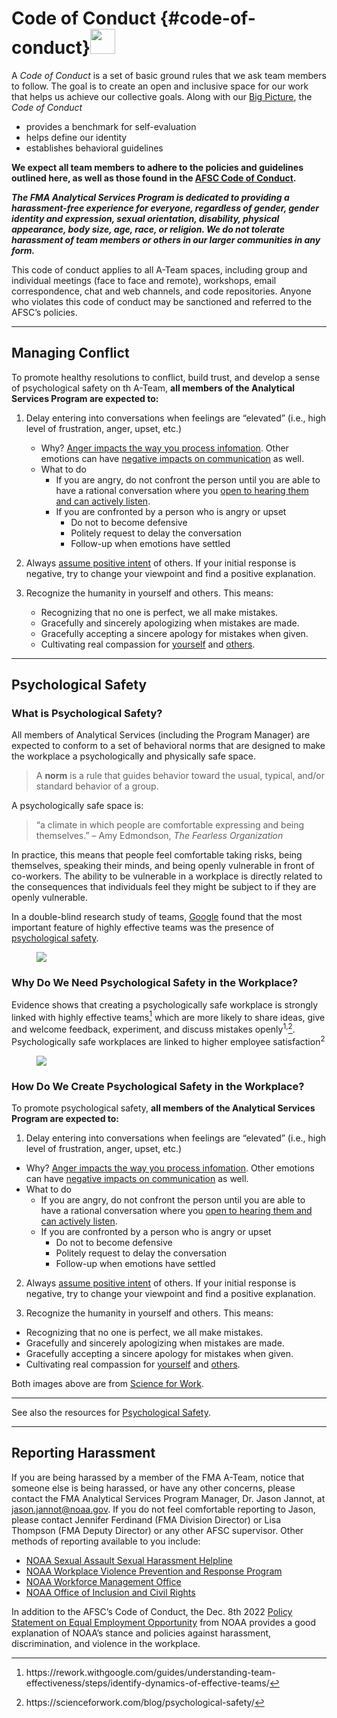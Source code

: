 
# Code of Conduct \hspace{1cm} {#code-of-conduct}![](_img/Code_Conduct_icon.png){height=40px}

A _Code of Conduct_ is a set of basic ground rules that we ask team members to follow. The goal is to create an open and inclusive space for our work that helps us achieve our collective goals. Along with our  [Big Picture](02-the-big-picture.qmd#sec-big_picture), the _Code of Conduct_    

  * provides a benchmark for self-evaluation    
  * helps define our identity    
  * establishes behavioral guidelines

__We expect all team members to adhere to the policies and guidelines outlined here, as well as those found in the [AFSC Code of Conduct](https://drive.google.com/file/d/1wV0g2Tea0jdPjsTeNNST7I871j70qLAw/view).__  

__*The FMA Analytical Services Program is dedicated to providing a harassment-free experience for everyone, regardless of gender, gender identity and expression, sexual orientation, disability, physical appearance, body size, age, race, or religion. We do not tolerate harassment of team members or others in our larger communities in any form.*__

This code of conduct applies to all A-Team spaces, including group and individual meetings (face to face and remote), workshops, email correspondence, chat and web channels, and code repositories. Anyone who violates this code of conduct may be sanctioned and referred to the AFSC's policies.

----

## Managing Conflict

To promote healthy resolutions to conflict, build trust, and develop a sense of psychological safety on th A-Team, **all members of the Analytical Services Program are expected to:**

1. Delay entering into conversations when feelings are "elevated" (i.e., high level of frustration, anger, upset, etc.)    

    * Why? [Anger impacts the way you process infomation](https://www.youtube.com/watch?v=d_5DU5opOFk).  Other emotions can have [negative impacts on communication](https://nulab.com/learn/collaboration/overcoming-emotional-barriers-to-communication/) as well.    
    * What to do    
      * If you are angry, do not confront the person until you are able to have a rational conversation where you [open to hearing them and can actively listen](https://welldoing.org/article/how-communicate-when-youre-angry).    
      * If you are confronted by a person who is angry or upset    
        * Do not to become defensive    
        * Politely request to delay the conversation    
        * Follow-up when emotions have settled
        
2. Always [assume positive intent](https://www.axios.com/2022/06/03/simple-workplace-principle-assume-positive-intent) of others. If your initial response is negative, try to change your viewpoint and find a positive explanation.    

3. Recognize the humanity in yourself and others. This means:    

    * Recognizing that no one is perfect, we all make mistakes.    
    * Gracefully and sincerely apologizing when mistakes are made.    
    * Gracefully accepting a sincere apology for mistakes when given.    
    * Cultivating real compassion for [yourself](https://youtu.be/-kfUE41-JFw) and [others](https://www.youtube.com/watch?v=46bRW1pYgoY).

---

## Psychological Safety

### What is Psychological Safety?

All members of Analytical Services (including the Program Manager) are expected to conform to a set of behavioral norms that are designed to make the workplace a psychologically and physically safe space.

> A **norm** is a rule that guides behavior toward the usual, typical, and/or standard behavior of a group.

A psychologically safe space is:

> “a climate in which people are comfortable expressing and being themselves.” -- Amy Edmondson, *The Fearless Organization*

In practice, this means that people feel comfortable taking risks, being themselves, speaking their minds, and being openly vulnerable in front of co-workers.  The ability to be vulnerable in a workplace is directly related to the consequences that individuals feel they might be subject to if they are openly vulnerable.

In a double-blind research study of teams, [Google](https://rework.withgoogle.com/guides/understanding-team-effectiveness/steps/introduction/) found that the most important feature of highly effective teams was the presence of [psychological safety](https://rework.withgoogle.com/guides/understanding-team-effectiveness/steps/identify-dynamics-of-effective-teams/).

![](_img/Trust_PsychSafety_Science4Work_icon.png){style="float:center; padding-left:40px"}

### Why Do We Need Psychological Safety in the Workplace?

Evidence shows that creating a psychologically safe workplace is strongly linked with highly effective teams[^1] which are more likely to share ideas, give and welcome feedback, experiment, and discuss mistakes openly^1,^[^2]. Psychologically safe workplaces are linked to higher employee satisfaction^2^ 

[^1]:https://rework.withgoogle.com/guides/understanding-team-effectiveness/steps/identify-dynamics-of-effective-teams/ 
[^2]:https://scienceforwork.com/blog/psychological-safety/

![](_img/ANTECEDENTSOUTCOMES_PsychSafety_Science4Work_icon.png){style="float:center; padding-left:40px"}

### How Do We Create Psychological Safety in the Workplace?

To promote psychological safety, **all members of the Analytical Services Program are expected to:**

1. Delay entering into conversations when feelings are "elevated" (i.e., high level of frustration, anger, upset, etc.)    

  * Why? [Anger impacts the way you process infomation](https://www.youtube.com/watch?v=d_5DU5opOFk).  Other emotions can have [negative impacts on communication](https://nulab.com/learn/collaboration/overcoming-emotional-barriers-to-communication/) as well.    
  * What to do    
    * If you are angry, do not confront the person until you are able to have a rational conversation where you [open to hearing them and can actively listen](https://welldoing.org/article/how-communicate-when-youre-angry).    
    * If you are confronted by a person who is angry or upset    
      * Do not to become defensive    
      * Politely request to delay the conversation    
      * Follow-up when emotions have settled
      
2. Always [assume positive intent](https://www.axios.com/2022/06/03/simple-workplace-principle-assume-positive-intent) of others. If your initial response is negative, try to change your viewpoint and find a positive explanation.    

3. Recognize the humanity in yourself and others. This means:    

  * Recognizing that no one is perfect, we all make mistakes.    
  * Gracefully and sincerely apologizing when mistakes are made.    
  * Gracefully accepting a sincere apology for mistakes when given.    
  * Cultivating real compassion for [yourself](https://youtu.be/-kfUE41-JFw) and [others](https://www.youtube.com/watch?v=46bRW1pYgoY).



Both images above are from [Science for Work](https://scienceforwork.com/blog/psychological-safety/).

---

See also the resources for [Psychological Safety](09-resources.qmd#psych-safety).

---
## Reporting Harassment

If you are being harassed by a member of the FMA A-Team, notice that someone else is being harassed, or have any other concerns, please contact the FMA Analytical Services Program Manager, Dr. Jason Jannot, at [jason.jannot@noaa.gov](mailto:jason.jannot@noaa.gov). If you do not feel comfortable reporting to Jason, please contact Jennifer Ferdinand (FMA Division Director) or Lisa Thompson (FMA Deputy Director) or any other AFSC supervisor.  Other methods of reporting available to you include:    

  * [NOAA Sexual Assault Sexual Harassment Helpline](https://noaasashhelpline.org/)
  * [NOAA Workplace Violence Prevention and Response Program](https://www.noaa.gov/workplace-violence-prevention-response-program)
  * [NOAA Workforce Management Office](mailto:DAO-955.OHCS@noaa.gov)
  * [NOAA Office of Inclusion and Civil Rights](mailto:noaa.oicr@noaa.gov)
 
  In addition to the AFSC's Code of Conduct, the Dec. 8th 2022 [Policy Statement on Equal Employment Opportunity](https://www.noaa.gov/organization/inclusion-and-civil-rights/policy-statement-on-equal-employment-opportunity) from NOAA provides a good explanation of NOAA's stance and policies against harassment, discrimination, and violence in the workplace.
